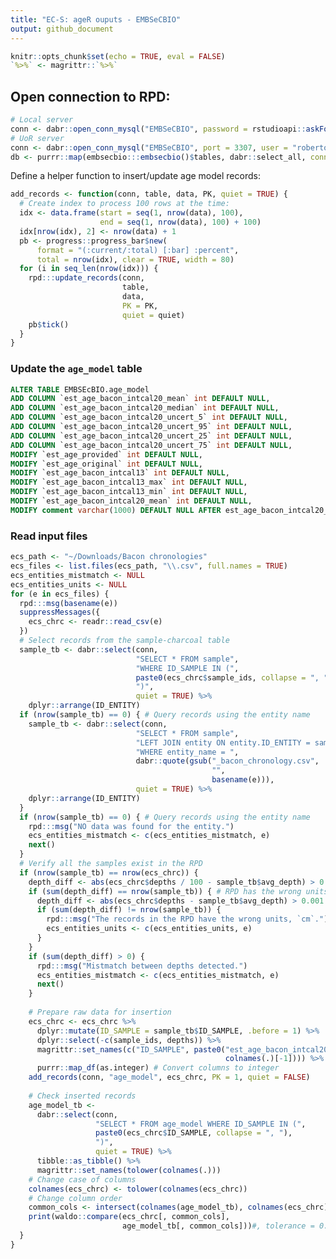```yaml
---
title: "EC-S: ageR ouputs - EMBSeCBIO"
output: github_document
---
```


```r
knitr::opts_chunk$set(echo = TRUE, eval = FALSE)
`%>%` <- magrittr::`%>%`
```

## Open connection to RPD:
```r
# Local server
conn <- dabr::open_conn_mysql("EMBSeCBIO", password = rstudioapi::askForPassword())
# UoR server
conn <- dabr::open_conn_mysql("EMBSeCBIO", port = 3307, user = "roberto", password = rstudioapi::askForPassword())
db <- purrr::map(embsecbio:::embsecbio()$tables, dabr::select_all, conn = conn)
```

Define a helper function to insert/update age model records:
```r
add_records <- function(conn, table, data, PK, quiet = TRUE) {
  # Create index to process 100 rows at the time:
  idx <- data.frame(start = seq(1, nrow(data), 100),
                    end = seq(1, nrow(data), 100) + 100)
  idx[nrow(idx), 2] <- nrow(data) + 1
  pb <- progress::progress_bar$new(
      format = "(:current/:total) [:bar] :percent",
      total = nrow(idx), clear = TRUE, width = 80)
  for (i in seq_len(nrow(idx))) {
    rpd:::update_records(conn, 
                         table, 
                         data,
                         PK = PK,
                         quiet = quiet)
    pb$tick()
  }
}
```

### Update the `age_model` table

```sql
ALTER TABLE EMBSEcBIO.age_model
ADD COLUMN `est_age_bacon_intcal20_mean` int DEFAULT NULL,
ADD COLUMN `est_age_bacon_intcal20_median` int DEFAULT NULL,
ADD COLUMN `est_age_bacon_intcal20_uncert_5` int DEFAULT NULL,
ADD COLUMN `est_age_bacon_intcal20_uncert_95` int DEFAULT NULL,
ADD COLUMN `est_age_bacon_intcal20_uncert_25` int DEFAULT NULL,
ADD COLUMN `est_age_bacon_intcal20_uncert_75` int DEFAULT NULL,
MODIFY `est_age_provided` int DEFAULT NULL,
MODIFY `est_age_original` int DEFAULT NULL,
MODIFY `est_age_bacon_intcal13` int DEFAULT NULL,
MODIFY `est_age_bacon_intcal13_max` int DEFAULT NULL,
MODIFY `est_age_bacon_intcal13_min` int DEFAULT NULL,
MODIFY `est_age_bacon_intcal20_mean` int DEFAULT NULL,
MODIFY comment varchar(1000) DEFAULT NULL AFTER est_age_bacon_intcal20_uncert_75;
```

### Read input files

```r
ecs_path <- "~/Downloads/Bacon chronologies"
ecs_files <- list.files(ecs_path, "\\.csv", full.names = TRUE)
ecs_entities_mistmatch <- NULL
ecs_entities_units <- NULL
for (e in ecs_files) {
  rpd:::msg(basename(e))
  suppressMessages({
    ecs_chrc <- readr::read_csv(e)
  })
  # Select records from the sample-charcoal table
  sample_tb <- dabr::select(conn,
                            "SELECT * FROM sample",
                            "WHERE ID_SAMPLE IN (",
                            paste0(ecs_chrc$sample_ids, collapse = ", "),
                            ")",
                            quiet = TRUE) %>%
    dplyr::arrange(ID_ENTITY)
  if (nrow(sample_tb) == 0) { # Query records using the entity name
    sample_tb <- dabr::select(conn,
                            "SELECT * FROM sample",
                            "LEFT JOIN entity ON entity.ID_ENTITY = sample.ID_ENTITY",
                            "WHERE entity_name = ",
                            dabr::quote(gsub("_bacon_chronology.csv",
                                             "",
                                             basename(e))),
                            quiet = TRUE) %>%
    dplyr::arrange(ID_ENTITY)
  }
  if (nrow(sample_tb) == 0) { # Query records using the entity name
    rpd:::msg("NO data was found for the entity.")
    ecs_entities_mistmatch <- c(ecs_entities_mistmatch, e)
    next()
  }
  # Verify all the samples exist in the RPD
  if (nrow(sample_tb) == nrow(ecs_chrc)) {
    depth_diff <- abs(ecs_chrc$depths / 100 - sample_tb$avg_depth) > 0.001
    if (sum(depth_diff) == nrow(sample_tb)) { # RPD has the wrong units
      depth_diff <- abs(ecs_chrc$depths - sample_tb$avg_depth) > 0.001
      if (sum(depth_diff) != nrow(sample_tb)) {
        rpd:::msg("The records in the RPD have the wrong units, `cm`.")
        ecs_entities_units <- c(ecs_entities_units, e)
      }
    }
    if (sum(depth_diff) > 0) {
      rpd:::msg("Mistmatch between depths detected.")
      ecs_entities_mistmatch <- c(ecs_entities_mistmatch, e)
      next()
    }
    
    # Prepare raw data for insertion
    ecs_chrc <- ecs_chrc %>%
      dplyr::mutate(ID_SAMPLE = sample_tb$ID_SAMPLE, .before = 1) %>%
      dplyr::select(-c(sample_ids, depths)) %>%
      magrittr::set_names(c("ID_SAMPLE", paste0("est_age_bacon_intcal20_",
                                                colnames(.)[-1]))) %>%
      purrr::map_df(as.integer) # Convert columns to integer
    add_records(conn, "age_model", ecs_chrc, PK = 1, quiet = FALSE)
    
    # Check inserted records
    age_model_tb <-
      dabr::select(conn,
                   "SELECT * FROM age_model WHERE ID_SAMPLE IN (",
                   paste0(ecs_chrc$ID_SAMPLE, collapse = ", "),
                   ")",
                   quiet = TRUE) %>%
      tibble::as_tibble() %>%
      magrittr::set_names(tolower(colnames(.)))
    # Change case of columns
    colnames(ecs_chrc) <- tolower(colnames(ecs_chrc))
    # Change column order
    common_cols <- intersect(colnames(age_model_tb), colnames(ecs_chrc))
    print(waldo::compare(ecs_chrc[, common_cols], 
                         age_model_tb[, common_cols]))#, tolerance = 0.01))
  }
}
```
